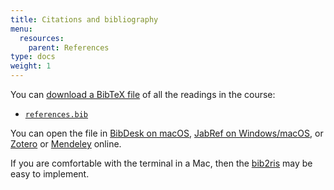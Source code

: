```yaml
---
title: Citations and bibliography
menu:
  resources:
    parent: References
type: docs
weight: 1
---
```


You can [download a BibTeX file](/bib/references.bib){target="_blank"} of all the readings in the course:

- [<i class="fas fa-book"></i> `references.bib`](/bib/references.bib){target="_blank"}

You can open the file in [BibDesk on macOS](http://bibdesk.sourceforge.net/){target="_blank"}, [JabRef on Windows/macOS](http://www.jabref.org/){target="_blank"}, or [Zotero](https://www.zotero.org/){target="_blank"} or [Mendeley](https://www.mendeley.com/){target="_blank"} online.

If you are comfortable with the terminal in a Mac, then the [bib2ris](http://refdb.sourceforge.net/manual-0.9.6/sect-bibtoris.html){target="_blank"} may be easy to implement. 
